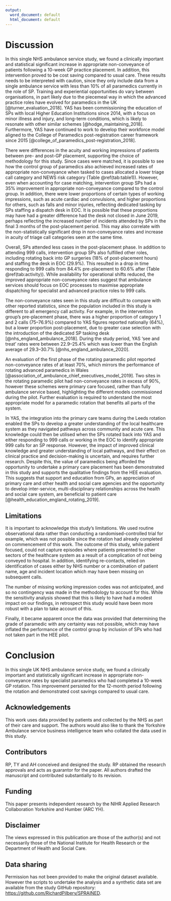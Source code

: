 ```yaml
---
output:
  word_document: default
  html_document: default
---
```

# Discussion {-}

In this single NHS ambulance service study, we found a clinically important and statistical significant increase in appropriate non-conveyance of patients following a 10-week GP practice placement. In addition, this intervention proved to be cost saving compared to usual care. These results needs to be interpreted with caution, since they only include data from a single ambulance service with less than 10% of all paramedics currently in the role of SP. Training and experiential opportunities do vary between organisations, in part likely due to the piecemeal way in which the advanced practice roles have evolved for paramedics in the UK [@turner_evaluation_2018]. YAS has been commissioning the education of SPs with local Higher Education Institutions since 2014, with a focus on minor illness and injury, and long-term conditions, which is likely to resonate with other similar schemes [@hodge_maintaining_2018]. Furthermore, YAS have continued to work to develop their workforce model aligned to the College of Paramedics post-registration career framework since 2015 [@college_of_paramedics_post-registration_2018].

There were differences in the acuity and working impressions of patients between pre- and post-GP placement, supporting the choice of methodology for this study. Since cases were matched, it is possible to see how the control group of paramedics also achieved increased rates of appropriate non-conveyance when tasked to cases allocated a lower triage call category and NEWS risk category (Table \@ref(tab:table1)). However, even when accounting for case matching, intervention group SPs had a 35% improvement in appropriate non-conveyance compared to the control group. In addition, there were lower proportions of certain types of working impressions, such as acute cardiac and convulsions, and higher proportions for others, such as falls and minor injuries, reflecting dedicated tasking by SPs staffing a dispatch desk in EOC. It is possible that these proportions may have had a greater difference had the desk not closed in June 2019, perhaps reflecting the increased number of incidents attended by SPs in the final 3 months of the post-placement period. This may also correlate with the non-statistically significant drop in non-conveyance rates and increase in acuity of triage call categories seen at the same time.

Overall, SPs attended less cases in the post-placement phase. In addition to attending 999 calls, intervention group SPs also fulfilled other roles, including rotating back into GP surgeries (18% of post-placement hours) and staffing the desk in EOC (29.9%). This resulted in a drop in time responding to 999 calls from 84.4% pre-placement to 60.6% after (Table \@ref(tab:activity)). While availability for operational shifts reduced, the improved appropriate non-conveyance rates suggest that ambulance services should focus on EOC processes to maximise appropriate dispatching for specialist and advanced practice roles to 999 calls. 

The non-conveyance rates seen in this study are difficult to compare with other reported statistics, since the population included in this study is different to all emergency call activity. For example, in the intervention group's pre-placement phase, there was a higher proportion of category 1 and 2 calls (75--76.9%) compared to YAS figures reported nationally (64%), but a lower proportion post-placement, due to greater case selection with the introduction of the dedicated SP tasking desk [@nhs_england_ambulance_2018]. During the study period, YAS 'see and treat' rates were between 22.9--25.4% which was lower than the English average of 29.3--30.7% [@nhs_england_ambulance_2020]. 

An evaluation of the first phase of the rotating paramedic pilot reported non-conveyance rates of at least 70%, which mirrors the performance of rotating advanced paramedics in Wales [@association_of_ambulance_chief_executives_model_2019]. Two sites in the rotating paramedic pilot had non-conveyance rates in excess of 90%, however these schemes were primary care focused, rather than fully ambulance service based, highlighting the different models commissioned during the pilot.  Further evaluation is required to understand the most appropriate model for a paramedic rotation that benefits all parts of the system.

In YAS, the integration into the primary care teams during the Leeds rotation enabled the SPs to develop a greater understanding of the local healthcare system as they navigated pathways across community and acute care. This knowledge could then be utilised when the SPs rotated back into YAS and either responding to 999 calls or working in the EOC to identify appropriate 999 calls for an SP response. However, the impact of improved clinical knowledge and greater understanding of local pathways, and their effect on clinical practice and decision-making is uncertain, and requires further research. Despite this, the value of paramedics being afforded the opportunity to undertake a primary care placement has been demonstrated in this study and supports  the qualitative findings from the HEE evaluation. This suggests that support and education from GPs, an appreciation of primary care and other health and social care agencies and the opportunity to develop inter-service, multi-disciplinary relationships across the health and social care system, are beneficial to patient care [@health_education_england_rotating_2019].


## Limitations {-}

It is important to acknowledge this study's limitations. We used routine observational data rather than conducting a randomised-controlled trial for example, which was not possible since the rotation had already completed on commencement of this work. The outcome of this study, while patient focused, could not capture episodes where patients presented to other sectors of the healthcare system as a result of a complication of not being conveyed to hospital. In addition, identifying re-contacts, relied on identification of cases either by NHS number or a combination of patient name, age and incident location which may have been missing on subsequent calls. 

The number of missing working impression codes was not anticipated, and so no contingency was made in the methodology to account for this. While the sensitivity analysis showed that this is likely to have had a modest impact on our findings, in retrospect this study would have been more robust with a plan to take account of this.

Finally, it became apparent once the data was provided that determining the grade of paramedic with any certainty was not possible, which may have inflated the performance of the control group by inclusion of SPs who had not taken part in the HEE pilot.

# Conclusion {-}

In this single UK NHS ambulance service study, we found a clinically important and statistically significant increase in appropriate non-conveyance rates by specialist paramedics who had completed a 10-week GP rotation. This improvement persisted for the 12-month period following the rotation and demonstrated cost savings compared to usual care.


## Acknowledgements {-}

This work uses data provided by patients and collected by the NHS as part of their care and support. The authors would also like to thank the Yorkshire Ambulance service business intelligence team who collated the data used in this study.

## Contributors {-}

RP, TY and AH conceived and designed the study. RP obtained the research approvals and acts as guarantor for the paper. All authors drafted the manuscript and contributed substantially to its revision.

## Funding {-}

This paper presents independent research by the NIHR Applied Research Collaboration Yorkshire and Humber (ARC YH).

## Disclaimer {-}

The views expressed in this publication are those of the author(s) and not necessarily those of the National Institute for Health Research or the Department of Health and Social Care.

## Data sharing {-}

Permission has not been provided to make the original dataset available. However the scripts to undertake the analysis and a synthetic data set are available from the study GitHub repository:  [https://github.com/RichardPilbery/SPRAINED](https://github.com/RichardPilbery/SPRAINED).

